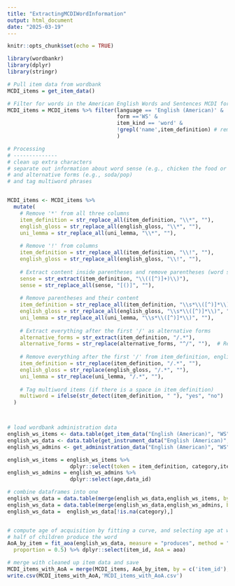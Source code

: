```yaml
---
title: "ExtractingMCDIWordInformation"
output: html_document
date: "2025-03-19"
---
```


```r
knitr::opts_chunk$set(echo = TRUE)
```


```r
library(wordbankr)
library(dplyr)
library(stringr)

# Pull item data from wordbank
MCDI_items = get_item_data()

# Filter for words in the American English Words and Sentences MCDI form 
MCDI_items = MCDI_items %>% filter(language == 'English (American)' & 
                                   form =='WS' & 
                                   item_kind == 'word' &
                                   !grepl('name',item_definition) # remove names
                                   )

# Processing
# --------------
# clean up extra characters
# separate out information about word sense (e.g., chicken the food or chicken the animal)
# and alternative forms (e.g., soda/pop)
# and tag multiword phrases


MCDI_items <- MCDI_items %>%
  mutate(
    # Remove '*' from all three columns
    item_definition = str_replace_all(item_definition, "\\*", ""),
    english_gloss = str_replace_all(english_gloss, "\\*", ""),
    uni_lemma = str_replace_all(uni_lemma, "\\*", ""),
    
    # Remove '!' from columns
    item_definition = str_replace_all(item_definition, "\\!", ""),
    english_gloss = str_replace_all(english_gloss, "\\!", ""),
    
    # Extract content inside parentheses and remove parentheses (word sense)
    sense = str_extract(item_definition, "\\(([^)]+)\\)"),
    sense = str_replace_all(sense, "[()]", ""),
    
    # Remove parentheses and their content
    item_definition = str_replace_all(item_definition, "\\s*\\([^)]*\\)", ""),
    english_gloss = str_replace_all(english_gloss, "\\s*\\([^)]*\\)", ""),
    uni_lemma = str_replace_all(uni_lemma, "\\s*\\([^)]*\\)", ""),
    
    # Extract everything after the first '/' as alternative forms
    alternative_forms = str_extract(item_definition, "/.*"),
    alternative_forms = str_replace(alternative_forms, "^/", ""),  # Remove leading '/'
    
    # Remove everything after the first '/' from item_definition, english_gloss, and uni_lemma
    item_definition = str_replace(item_definition, "/.*", ""),
    english_gloss = str_replace(english_gloss, "/.*", ""),
    uni_lemma = str_replace(uni_lemma, "/.*", ""),
    
    # Tag multiword items (if there is a space in item_definition)
    multiword = ifelse(str_detect(item_definition, " "), "yes", "no")
  )




```


```r
# load wordbank administration data
english_ws_items <- data.table(get_item_data("English (American)", "WS"))
english_ws_data <- data.table(get_instrument_data("English (American)", "WS"))
english_ws_admins <- get_administration_data("English (American)", "WS")

english_ws_items = english_ws_items %>% 
                    dplyr::select(token = item_definition, category,item_id)
english_ws_admins = english_ws_admins %>% 
                    dplyr::select(age,data_id)

# combine dataframes into one
english_ws_data = data.table(merge(english_ws_data,english_ws_items, by = c('item_id')))
english_ws_data = data.table(merge(english_ws_data,english_ws_admins, by = c('data_id')))
english_ws_data =  english_ws_data[!is.na(category),]


# compute age of acquisition by fitting a curve, and selecting age at which 
# half of children produce the word
AoA_by_item = fit_aoa(english_ws_data, measure = "produces", method = "glm",
  proportion = 0.5) %>% dplyr::select(item_id, AoA = aoa)

# merge with cleaned up item data and save
MCDI_items_with_AoA = merge(MCDI_items, AoA_by_item, by = c('item_id'), all.x = TRUE, all.y = FALSE)
write.csv(MCDI_items_with_AoA,'MCDI_items_with_AoA.csv')

```
